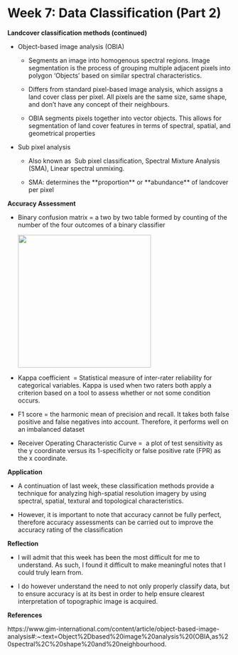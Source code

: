 # Week 7: Data Classification (Part 2)

**Landcover classification methods (continued)**

-   Object-based image analysis (OBIA)

    -   Segments an image into homogenous spectral regions. Image segmentation is the process of grouping multiple adjacent pixels into polygon 'Objects' based on similar spectral characteristics.

    -   Differs from standard pixel-based image analysis, which assigns a land cover class per pixel. All pixels are the same size, same shape, and don't have any concept of their neighbours.

    -   OBIA segments pixels together into vector objects. This allows for segmentation of land cover features in terms of spectral, spatial, and geometrical properties

-   Sub pixel analysis

    -   Also known as  Sub pixel classification, Spectral Mixture Analysis (SMA), Linear spectral unmixing.

    -   SMA: determines the \*\*proportion\*\* or \*\*abundance\*\* of landcover per pixel

**Accuracy Assessment**

-   Binary confusion matrix = a two by two table formed by counting of the number of the four outcomes of a binary classifier

    ![](images/paste-4D8CE28C.png){width="299"}

-   Kappa coefficient  = Statistical measure of inter-rater reliability for categorical variables. Kappa is used when two raters both apply a criterion based on a tool to assess whether or not some condition occurs.

-   F1 score = the harmonic mean of precision and recall. It takes both false positive and false negatives into account. Therefore, it performs well on an imbalanced dataset

-   Receiver Operating Characteristic Curve =  a plot of test sensitivity as the y coordinate versus its 1-specificity or false positive rate (FPR) as the x coordinate.

**Application**

-   A continuation of last week, these classification methods provide a technique for analyzing high-spatial resolution imagery by using spectral, spatial, textural and topological characteristics.

-   However, it is important to note that accuracy cannot be fully perfect, therefore accuracy assessments can be carried out to improve the accuracy rating of the classification

**Reflection**

-   I will admit that this week has been the most difficult for me to understand. As such, I found it difficult to make meaningful notes that I could truly learn from.

-   I do however understand the need to not only properly classify data, but to ensure accuracy is at its best in order to help ensure clearest interpretation of topographic image is acquired.

**References**

https://www.gim-international.com/content/article/object-based-image-analysis#:\~:text=Object%2Dbased%20image%20analysis%20(OBIA,as%20spectral%2C%20shape%20and%20neighbourhood.
